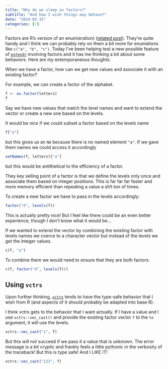 ```yaml
---
title: "Why do we sleep on factors?"
subtitle: "And how I wish things may behave?"
date: "2024-02-15"
categories: [r]
---
```


Factors are R's version of an enum(eration) ([related post](../posts/2023-11-10-enums-in-r/index.qmd)). They're quite handy and I think we can probably rely on them a bit more for enumations like `c("a", "b", "c")`. Today I've been helping test a new possible feature of [`extendr`](https://extendr.github.io/) involving factors and it has me thinking a bit about some behaviors. Here are my extemporaneous thoughts: 


When we have a factor, how can we get new values and associate it with an existing factor? 

For example, we can create a factor of the alphabet. 

```r
f <- as.factor(letters)
f
```

Say we have new values that match the level names and want to extend the vector or create a new one based on the levels. 

It would be _nice_ if we could subset a factor based on the levels name

```r
f["a"]
```

but this gives us an `NA` because there is no named element `"a"`. If we gave them names we could access it accordingly

```r
setNames(f, letters)["a"]
```

but this would be antithetical to the efficiency of a factor. 

:::{.aside}
They key selling point of a factor is that we define the levels only once and associate them based on integer positions. This is far far far faster and more memory efficient than repeating a value a sh!t ton of times. 
:::

To create a new factor we have to pass in the levels accordingly: 

```r
factor("d", levels(f))
```

This is actually pretty nice! But I feel like there could be an even better experience, though I don't know what it would be...

If we wanted to extend the vector by combining the existing factor with levels names we coerce to a character vector but instead of the levels we get the integer values.

```r
c(f, "a")
```

To combine them we would need to ensure that they are both factors. 

```r
c(f, factor("d", levels(f)))
```

## Using `vctrs`

Upon further thinking, [`vctrs`](https://vctrs.r-lib.org/) tends to have the type-safe behavior that I wish from R (and aspects of it should probably be adapted into base R). 

I think vctrs gets to the behavior that I want actually. If I have a value and I use `vctrs::vec_cast()` and provide the existing factor vector `f` to the `to` argument, it will use the levels. 

```r
vctrs::vec_cast("z", f)
```

But this _will not_ succeed if we pass it a value that is unknown. The error message is a bit cryptic and frankly feels a little pythonic in the verbosity of the traceback! But this is type safe! And I LIKE IT! 

```r
vctrs::vec_cast("123", f)
```

